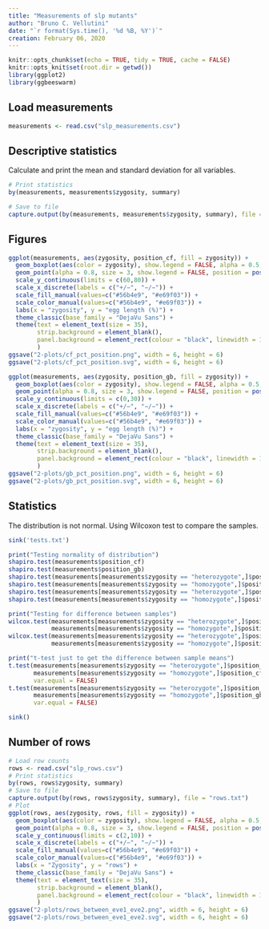 ```yaml
---
title: "Measurements of slp mutants"
author: "Bruno C. Vellutini"
date: "`r format(Sys.time(), '%d %B, %Y')`"
creation: February 06, 2020
---
```


```r
knitr::opts_chunk$set(echo = TRUE, tidy = TRUE, cache = FALSE)
knitr::opts_knit$set(root.dir = getwd())
library(ggplot2)
library(ggbeeswarm)
```

## Load measurements

```r
measurements <- read.csv("slp_measurements.csv")
```

## Descriptive statistics

Calculate and print the mean and standard deviation for all variables.

```r
# Print statistics
by(measurements, measurements$zygosity, summary)

# Save to file
capture.output(by(measurements, measurements$zygosity, summary), file = "stats.txt")
```

## Figures

```r
ggplot(measurements, aes(zygosity, position_cf, fill = zygosity)) +
  geom_boxplot(aes(color = zygosity), show.legend = FALSE, alpha = 0.5, outlier.shape = NA, width = 0.7, position = position_dodge(width = 1.0)) +
  geom_point(alpha = 0.8, size = 3, show.legend = FALSE, position = position_beeswarm(priority = "descending", dodge.width = 1.0, cex = 4.5)) +
  scale_y_continuous(limits = c(60,80)) +
  scale_x_discrete(labels = c("+/−", "−/−")) +
  scale_fill_manual(values=c("#56b4e9", "#e69f03")) +
  scale_color_manual(values=c("#56b4e9", "#e69f03")) +
  labs(x = "zygosity", y = "egg length (%)") +
  theme_classic(base_family = "DejaVu Sans") +
  theme(text = element_text(size = 35),
        strip.background = element_blank(),
        panel.background = element_rect(colour = "black", linewidth = 1)
        )
ggsave("2-plots/cf_pct_position.png", width = 6, height = 6)
ggsave("2-plots/cf_pct_position.svg", width = 6, height = 6)
```

```r
ggplot(measurements, aes(zygosity, position_gb, fill = zygosity)) +
  geom_boxplot(aes(color = zygosity), show.legend = FALSE, alpha = 0.5, outlier.shape = NA, width = 0.7, position = position_dodge(width = 1.0)) +
  geom_point(alpha = 0.8, size = 3, show.legend = FALSE, position = position_beeswarm(priority = "descending", dodge.width = 1.0, cex = 4.5)) +
  scale_y_continuous(limits = c(0,30)) +
  scale_x_discrete(labels = c("+/−", "−/−")) +
  scale_fill_manual(values=c("#56b4e9", "#e69f03")) +
  scale_color_manual(values=c("#56b4e9", "#e69f03")) +
  labs(x = "zygosity", y = "egg length (%)") +
  theme_classic(base_family = "DejaVu Sans") +
  theme(text = element_text(size = 35),
        strip.background = element_blank(),
        panel.background = element_rect(colour = "black", linewidth = 1)
        )
ggsave("2-plots/gb_pct_position.png", width = 6, height = 6)
ggsave("2-plots/gb_pct_position.svg", width = 6, height = 6)
```


## Statistics

The distribution is not normal. Using Wilcoxon test to compare the samples.

```r
sink('tests.txt')

print("Testing normality of distribution")
shapiro.test(measurements$position_cf)
shapiro.test(measurements$position_gb)
shapiro.test(measurements[measurements$zygosity == "heterozygote",]$position_cf)
shapiro.test(measurements[measurements$zygosity == "homozygote",]$position_cf)
shapiro.test(measurements[measurements$zygosity == "heterozygote",]$position_gb)
shapiro.test(measurements[measurements$zygosity == "homozygote",]$position_gb)

print("Testing for difference between samples")
wilcox.test(measurements[measurements$zygosity == "heterozygote",]$position_cf,
            measurements[measurements$zygosity == "homozygote",]$position_cf)
wilcox.test(measurements[measurements$zygosity == "heterozygote",]$position_gb,
            measurements[measurements$zygosity == "homozygote",]$position_gb)

print("t-test just to get the difference between sample means")
t.test(measurements[measurements$zygosity == "heterozygote",]$position_cf,
       measurements[measurements$zygosity == "homozygote",]$position_cf,
       var.equal = FALSE)
t.test(measurements[measurements$zygosity == "heterozygote",]$position_gb,
       measurements[measurements$zygosity == "homozygote",]$position_gb,
       var.equal = FALSE)

sink()
```

## Number of rows

```r
# Load row counts
rows <- read.csv("slp_rows.csv")
# Print statistics
by(rows, rows$zygosity, summary)
# Save to file
capture.output(by(rows, rows$zygosity, summary), file = "rows.txt")
# Plot
ggplot(rows, aes(zygosity, rows, fill = zygosity)) +
  geom_boxplot(aes(color = zygosity), show.legend = FALSE, alpha = 0.5, outlier.shape = NA, width = 0.7, position = position_dodge(width = 1.0)) +
  geom_point(alpha = 0.8, size = 3, show.legend = FALSE, position = position_beeswarm(priority = "descending", dodge.width = 1.0, cex = 2.5)) +
  scale_y_continuous(limits = c(2,10)) +
  scale_x_discrete(labels = c("+/−", "−/−")) +
  scale_fill_manual(values=c("#56b4e9", "#e69f03")) +
  scale_color_manual(values=c("#56b4e9", "#e69f03")) +
  labs(x = "Zygosity", y = "rows") +
  theme_classic(base_family = "DejaVu Sans") +
  theme(text = element_text(size = 35),
        strip.background = element_blank(),
        panel.background = element_rect(colour = "black", linewidth = 1)
        )
ggsave("2-plots/rows_between_eve1_eve2.png", width = 6, height = 6)
ggsave("2-plots/rows_between_eve1_eve2.svg", width = 6, height = 6)
```

